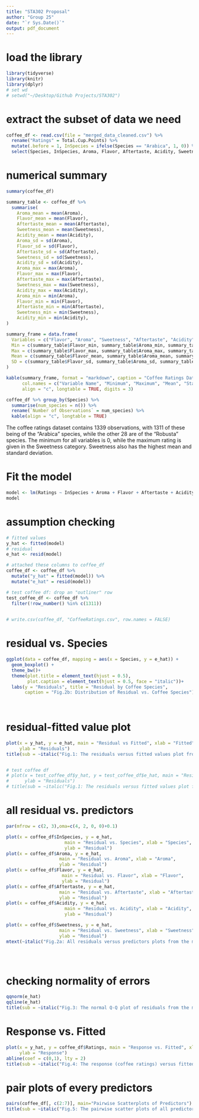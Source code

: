 ```yaml
---
title: "STA302 Proposal"
author: "Group 25"
date: "`r Sys.Date()`"
output: pdf_document
---
```


# load the library

```r
library(tidyverse)
library(knitr)
library(dplyr)
# set wd
# setwd("~/Desktop/Github Projects/STA302")
```

# extract the subset of data we need

```r
coffee_df <- read.csv(file = "merged_data_cleaned.csv") %>% 
  rename("Ratings" = Total.Cup.Points) %>% 
  mutate(.before = 1, InSpecies = ifelse(Species == "Arabica", 1, 0)) %>% 
  select(Species, InSpecies, Aroma, Flavor, Aftertaste, Acidity, Sweetness, Ratings)
```

# numerical summary

```r
summary(coffee_df)

summary_table <- coffee_df %>%
  summarise(
    Aroma_mean = mean(Aroma),
    Flavor_mean = mean(Flavor),
    Aftertaste_mean = mean(Aftertaste),
    Sweetness_mean = mean(Sweetness),
    Acidity_mean = mean(Acidity),
    Aroma_sd = sd(Aroma),
    Flavor_sd = sd(Flavor),
    Aftertaste_sd = sd(Aftertaste),
    Sweetness_sd = sd(Sweetness),
    Acidity_sd = sd(Acidity),
    Aroma_max = max(Aroma),
    Flavor_max = max(Flavor),
    Aftertaste_max = max(Aftertaste),
    Sweetness_max = max(Sweetness),
    Acidity_max = max(Acidity),
    Aroma_min = min(Aroma),
    Flavor_min = min(Flavor),
    Aftertaste_min = min(Aftertaste),
    Sweetness_min = min(Sweetness),
    Acidity_min = min(Acidity), 
)

summary_frame = data.frame(
  Variables = c("Flavor", "Aroma", "Sweetness", "Aftertaste", "Acidity"),
  Min = c(summary_table$Flavor_min, summary_table$Aroma_min, summary_table$Sweetness_min, summary_table$Aftertaste_min, summary_table$Acidity_min),
  Max = c(summary_table$Flavor_max, summary_table$Aroma_max, summary_table$Sweetness_max, summary_table$Aftertaste_max, summary_table$Acidity_max),
  Mean = c(summary_table$Flavor_mean, summary_table$Aroma_mean, summary_table$Sweetness_mean, summary_table$Aftertaste_mean, summary_table$Acidity_mean),
  SD = c(summary_table$Flavor_sd, summary_table$Aroma_sd, summary_table$Sweetness_sd, summary_table$Aftertaste_sd, summary_table$Acidity_sd)
)

kable(summary_frame, format = "markdown", caption = "Coffee Ratings Dataset Numerical Summary", 
      col.names = c("Variable Name", "Minimum", "Maximum", "Mean", "Standard Deviation"), 
      align = "c", longtable = TRUE, digits = 3)

coffee_df %>% group_by(Species) %>% 
  summarise(num_species = n()) %>% 
  rename(`Number of Observations` = num_species) %>% 
  kable(align = "c", longtable = TRUE)
```

The coffee ratings dataset contains 1339 observations, with 1311 of these being of the "Arabica" species, while the other 28 are of the "Robusta" species. The minimum for all variables is 0, while the maximum rating is given in the Sweetness category. Sweetness also has the highest mean and standard deviation.

# Fit the model

```r
model <- lm(Ratings ~ InSpecies + Aroma + Flavor + Aftertaste + Acidity + Sweetness, data = coffee_df)
model
```

# assumption checking

```r
# fitted values
y_hat <- fitted(model)
# residual
e_hat <- resid(model)

# attached these columns to coffee_df
coffee_df <- coffee_df %>% 
  mutate("y_hat" = fitted(model)) %>% 
  mutate("e_hat" = resid(model))

# test coffee df: drop an "outliner" row
test_coffee_df <- coffee_df %>% 
  filter(!row_number() %in% c(1311))
  

# write.csv(coffee_df, "CoffeeRatings.csv", row.names = FALSE)
```

# residual vs. Species
```r
ggplot(data = coffee_df, mapping = aes(x = Species, y = e_hat)) + 
  geom_boxplot() +
  theme_bw()+
  theme(plot.title = element_text(hjust = 0.5), 
        plot.caption = element_text(hjust = 0.5, face = "italic"))+
  labs(y = "Residuals", title = "Residual by Coffee Species", 
       caption = "Fig.2b: Distribution of Residual vs. Coffee Species")
  
  
```



# residual-fitted value plot

```r
plot(x = y_hat, y = e_hat, main = "Residual vs Fitted", xlab = "Fitted", 
     ylab = "Residuals")
title(sub = ~italic("Fig.1: The residuals versus fitted values plot from the model."))


# test coffee df
# plot(x = test_coffee_df$y_hat, y = test_coffee_df$e_hat, main = "Residual vs Fitted", xlab = "Fitted", 
#      ylab = "Residuals")
# title(sub = ~italic("Fig.1: The residuals versus fitted values plot from the model."))
```

# all residual vs. predictors

```r

par(mfrow = c(2, 3),oma=c(4, 2, 0, 0)+0.1)

plot(x = coffee_df$InSpecies, y = e_hat,
                      main = "Residual vs. Species", xlab = "Species",
                      ylab = "Residual")
plot(x = coffee_df$Aroma, y = e_hat,
                    main = "Residual vs. Aroma", xlab = "Aroma",
                    ylab = "Residual")
plot(x = coffee_df$Flavor, y = e_hat,
                     main = "Residual vs. Flavor", xlab = "Flavor",
                     ylab = "Residual")
plot(x = coffee_df$Aftertaste, y = e_hat,
                    main = "Residual vs. Aftertaste", xlab = "Aftertaste",
                    ylab = "Residual")
plot(x = coffee_df$Acidity, y = e_hat,
                      main = "Residual vs. Acidity", xlab = "Acidity",
                      ylab = "Residual")

plot(x = coffee_df$Sweetness, y = e_hat,
                    main = "Residual vs. Sweetness", xlab = "Sweetness",
                    ylab = "Residual")
mtext(~italic("Fig.2a: All residuals versus predictors plots from the model."), side = 1, line = 3, outer = TRUE, adj = 0.5)





```

# checking normality of errors

```r

qqnorm(e_hat)
qqline(e_hat)
title(sub = ~italic("Fig.3: The normal Q-Q plot of residuals from the model."))


```

# Response vs. Fitted

```r

plot(x = y_hat, y = coffee_df$Ratings, main = "Response vs. Fitted", xlab = "Fitted", 
     ylab = "Response")
abline(coef = c(0,1), lty = 2)
title(sub = ~italic("Fig.4: The response (coffee ratings) versus fitted values plot from the model."))


```

# pair plots of every predictors

```r
pairs(coffee_df[, c(2:7)], main="Pairwise Scatterplots of Predictors")
title(sub = ~italic("Fig.5: The pairwise scatter plots of all predictors."))


```



